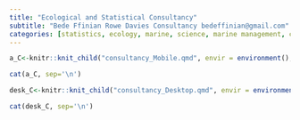 ```yaml
---
title: "Ecological and Statistical Consultancy"
subtitle: "Bede Ffinian Rowe Davies Consultancy bedeffinian@gmail.com"
categories: [statistics, ecology, marine, science, marine management, consultancy]
---
```


::: {.show-on-small}
```r
a_C<-knitr::knit_child("consultancy_Mobile.qmd", envir = environment(), quiet = TRUE)

cat(a_C, sep='\n')
```
:::

::: {.hide-on-small}
```r
desk_C<-knitr::knit_child("consultancy_Desktop.qmd", envir = environment(), quiet = TRUE)

cat(desk_C, sep='\n')
```
:::